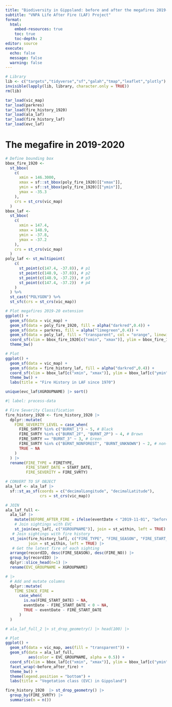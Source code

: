```yaml
---
title: "Biodiversity in Gippsland: before and after the megafires 2019-20"
subtitle: "VNPA Life After Fire (LAF) Project" 
format:
  html:
    embed-resources: true
    toc: true
    toc-depth: 2
editor: source
execute:
  echo: false
  message: false
  warning: false
---
```


```r
# Library
lib <- c("targets","tidyverse","sf","galah","tmap","leaflet","plotly")
invisible(lapply(lib, library, character.only = TRUE))
rm(lib)
```

```r
tar_load(vic_map)
tar_load(parkres) 
tar_load(fire_history_1920) 
tar_load(ala_laf) 
tar_load(fire_history_laf) 
tar_load(evc_laf) 
```

# The megafire in 2019-2020

```r
# Define bounding box
bbox_fire_1920 <-
  st_bbox(
    c(
      xmin = 146.3000,
      xmax = sf::st_bbox(poly_fire_1920)[["xmax"]],
      ymin = sf::st_bbox(poly_fire_1920)[["ymin"]],
      ymax = -35.3
    ),
    crs = st_crs(vic_map)
  )
bbox_laf <-
  st_bbox(
    c(
      xmin = 147.4,
      xmax = 148.9,
      ymin = -37.8,
      ymax = -37.2
    ),
    crs = st_crs(vic_map)
  )
poly_laf <- st_multipoint(
    c(
      st_point(c(147.4, -37.8)), # p1
      st_point(c(148.9, -37.8)), # p2 
      st_point(c(148.9, -37.2)), # p3 
      st_point(c(147.4, -37.2))  # p4
    )
  ) %>%
  st_cast("POLYGON") %>%
  st_sfc(crs = st_crs(vic_map))
```

```r
# Plot megafires 2019-20 extension
ggplot() + 
  geom_sf(data = vic_map) +
  geom_sf(data = poly_fire_1920, fill = alpha("darkred",0.4)) +
  geom_sf(data = parkres, fill = alpha("limegreen",0.4)) + 
  geom_sf(data = poly_laf, fill = "transparent", col = "orange", linewidth = 2) + 
  coord_sf(xlim = bbox_fire_1920[c("xmin", "xmax")], ylim = bbox_fire_1920[c("ymin", "ymax")]) + # Zoom
  theme_bw()
```


```r
# Plot
ggplot() + 
  geom_sf(data = vic_map) +
  geom_sf(data = fire_history_laf, fill = alpha("darkred",0.4)) + 
  coord_sf(xlim = bbox_laf[c("xmin", "xmax")], ylim = bbox_laf[c("ymin", "ymax")]) + # Zoom
  theme_bw() +
  labs(title = "Fire History in LAF since 1970")
```

```r
unique(evc_laf$XGROUPNAME) |> sort()
```
```r
#| label: process-data

# Fire Severity Classification 
fire_history_1920 <- fire_history_1920 |>
  dplyr::mutate(
    FIRE_SEVERITY_LEVEL = case_when(
      FIRE_SVRTY %in% c("BURNT_1") ~ 5, # Black
      FIRE_SVRTY %in% c("BURNT_2F", "BURNT_2P") ~ 4, # Brown
      FIRE_SVRTY == "BURNT_3" ~ 3, # Green
      FIRE_SVRTY %in% c("BURNT_NONFOREST", "BURNT_UNKNOWN") ~ 2, # non-forest, unclassified
      TRUE ~ NA
    )
  ) |> 
  rename(FIRE_TYPE = FIRETYPE,
         FIRE_START_DATE = START_DATE,
         FIRE_SEVERITY = FIRE_SVRTY)

# CONVERT TO SF OBJECT
ala_laf <- ala_laf |> 
  sf::st_as_sf(coords = c("decimalLongitude", "decimalLatitude"),
               crs = st_crs(vic_map)) 

# JOIN
ala_laf_full <-
  ala_laf |>
    mutate(BEFORE_AFTER_FIRE = ifelse(eventDate < "2019-11-01", "before", "after")) |>
    # Join sightings with EVC
    st_join(evc_laf[, c("XGROUPNAME")], join = st_within, left = TRUE) |> 
   # Join sightings with fire history
  st_join(fire_history_laf[, c("FIRE_TYPE", "FIRE_SEASON", "FIRE_START_DATE", "FIRE_NO", "FIRE_SEVERITY_LEVEL")],
          join = st_within, left = TRUE) |> 
   # Get the latest fire of each sighting
  arrange(recordID, desc(FIRE_SEASON), desc(FIRE_NO)) |>
  group_by(recordID) |>
  dplyr::slice_head(n=1) |>
  rename(EVC_GROUPNAME = XGROUPNAME)

# |> 
  # Add and mutate columns
  dplyr::mutate(
    TIME_SINCE_FIRE =
      case_when(
        is.na(FIRE_START_DATE) ~ NA,
        eventDate - FIRE_START_DATE < 0 ~ NA,
        TRUE ~ eventDate - FIRE_START_DATE
      )
  ) 

# ala_laf_full_2 |> st_drop_geometry() |> head(100) |> 
```


```r
# Plot
ggplot() + 
  geom_sf(data = vic_map, aes(fill = "transparent")) +
  geom_sf(data = ala_laf_full, 
          aes(color = EVC_GROUPNAME, alpha = 0.5)) + 
  coord_sf(xlim = bbox_laf[c("xmin", "xmax")], ylim = bbox_laf[c("ymin", "ymax")]) + # Zoom
  facet_wrap(~before_after_fire) +
  theme_bw() +
  theme(legend.position = "bottom") + 
  labs(title = "Vegetation class (EVC) in Gippsland")
```
```r
fire_history_1920  |> st_drop_geometry() |>
  group_by(FIRE_SVRTY) |>
  summarise(n = n())
```

